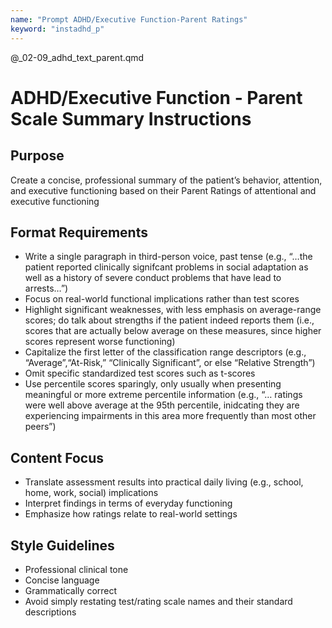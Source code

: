 ```yaml
---
name: "Prompt ADHD/Executive Function-Parent Ratings"
keyword: "instadhd_p"
---
```


@_02-09_adhd_text_parent.qmd

# ADHD/Executive Function - Parent Scale Summary Instructions

## Purpose

Create a concise, professional summary of the patient's behavior, attention, and executive functioning based on their Parent Ratings of attentional and executive functioning

## Format Requirements

- Write a single paragraph in third-person voice, past tense (e.g., "...the patient reported clinically signifcant problems in social adaptation as well as a history of severe conduct problems that have lead to arrests...")
- Focus on real-world functional implications rather than test scores
- Highlight significant weaknesses, with less emphasis on average-range scores; do talk about strengths if the patient indeed reports them (i.e., scores that are actually below average on these measures, since higher scores represent worse functioning)
- Capitalize the first letter of the classification range descriptors (e.g., "Average","At-Risk," "Clinically Significant", or else "Relative Strength")
- Omit specific standardized test scores such as t-scores
- Use percentile scores sparingly, only usually when presenting meaningful or more extreme percentile information (e.g., "... ratings were well above average at the 95th percentile, inidcating they are experiencing impairments in this area more frequently than most other peers")

## Content Focus

- Translate assessment results into practical daily living (e.g., school, home, work, social) implications
- Interpret findings in terms of everyday functioning
- Emphasize how ratings relate to real-world settings

## Style Guidelines

- Professional clinical tone
- Concise language
- Grammatically correct
- Avoid simply restating test/rating scale names and their standard descriptions
